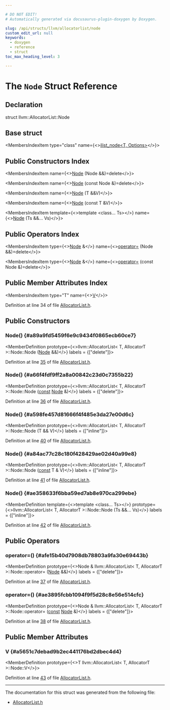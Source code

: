 ```yaml
---

# DO NOT EDIT!
# Automatically generated via docusaurus-plugin-doxygen by Doxygen.

slug: /api/structs/llvm/allocatorlist/node
custom_edit_url: null
keywords:
  - doxygen
  - reference
  - struct
toc_max_heading_level: 3

---
```





# The `Node` Struct Reference

<DoxygenPage pluginConfig={pluginConfig}>



## Declaration

<CodeBlock>struct llvm::AllocatorList::Node</CodeBlock>

## Base struct

<MembersIndex>

<MembersIndexItem
  type="class"
  name={<><a href="/docs/api/classes/llvm/ilist-node">ilist&#95;node&lt;T, Options&gt;</a></>}>
</MembersIndexItem>

</MembersIndex>

## Public Constructors Index

<MembersIndex>

<MembersIndexItem
  name={<><a href="#a89a9fd5459f6e9c9434f0865ecb60ce7">Node</a> (Node &amp;&amp;)=delete</>}>
</MembersIndexItem>

<MembersIndexItem
  name={<><a href="#a66f4fdf9ff2a8a00842c23d0c7355b22">Node</a> (const Node &amp;)=delete</>}>
</MembersIndexItem>

<MembersIndexItem
  name={<><a href="#a598fe457d81666f4f485e3da27e00d6c">Node</a> (T &amp;&amp;V)</>}>
</MembersIndexItem>

<MembersIndexItem
  name={<><a href="#a84ac77c28c180f428429ae02d40a99e8">Node</a> (const T &amp;V)</>}>
</MembersIndexItem>

<MembersIndexItem
  template={<>template &lt;class... Ts&gt;</>}
  name={<><a href="#ae358633f6bba59ed7ab8e970ca299ebe">Node</a> (Ts &amp;&amp;... Vs)</>}>
</MembersIndexItem>

</MembersIndex>

## Public Operators Index

<MembersIndex>

<MembersIndexItem
  type={<><a href="/docs/api/classes/node">Node</a> &amp;</>}
  name={<><a href="#afe15b40d7908db78803a9fa30e69443b">operator=</a> (Node &amp;&amp;)=delete</>}>
</MembersIndexItem>

<MembersIndexItem
  type={<><a href="/docs/api/classes/node">Node</a> &amp;</>}
  name={<><a href="#ae3895fcbb1094f9f5d28c8e56e514cfc">operator=</a> (const Node &amp;)=delete</>}>
</MembersIndexItem>

</MembersIndex>

## Public Member Attributes Index

<MembersIndex>

<MembersIndexItem
  type="T"
  name={<><a href="#a5651c7debad9b2ec441176bd2dbec4d4">V</a></>}>
</MembersIndexItem>

</MembersIndex>


Definition at line 34 of file <a href="/docs/api/files/include/include/llvm/include/llvm/adt/allocatorlist-h">AllocatorList.h</a>.

<SectionDefinition>

## Public Constructors

### Node() {#a89a9fd5459f6e9c9434f0865ecb60ce7}

<MemberDefinition
  prototype={<>llvm::AllocatorList&lt; T, AllocatorT &gt;::Node::Node (<a href="/docs/api/classes/node">Node</a> &amp;&amp;)</>}
  labels = {["delete"]}>

Definition at line <a href="/docs/api/files/include/include/llvm/include/llvm/adt/allocatorlist-h/#l00035">35</a> of file <a href="/docs/api/files/include/include/llvm/include/llvm/adt/allocatorlist-h">AllocatorList.h</a>.
</MemberDefinition>

### Node() {#a66f4fdf9ff2a8a00842c23d0c7355b22}

<MemberDefinition
  prototype={<>llvm::AllocatorList&lt; T, AllocatorT &gt;::Node::Node (<a href="/docs/api/files/lib/lib/target/lib/target/aarch64/aarch64promoteconstant-cpp/#a90f8350fecae261c25be85d38b451bff">const</a> <a href="/docs/api/classes/node">Node</a> &amp;)</>}
  labels = {["delete"]}>

Definition at line <a href="/docs/api/files/include/include/llvm/include/llvm/adt/allocatorlist-h/#l00036">36</a> of file <a href="/docs/api/files/include/include/llvm/include/llvm/adt/allocatorlist-h">AllocatorList.h</a>.
</MemberDefinition>

### Node() {#a598fe457d81666f4f485e3da27e00d6c}

<MemberDefinition
  prototype={<>llvm::AllocatorList&lt; T, AllocatorT &gt;::Node::Node (T &amp;&amp; V)</>}
  labels = {["inline"]}>

Definition at line <a href="/docs/api/files/include/include/llvm/include/llvm/adt/allocatorlist-h/#l00040">40</a> of file <a href="/docs/api/files/include/include/llvm/include/llvm/adt/allocatorlist-h">AllocatorList.h</a>.
</MemberDefinition>

### Node() {#a84ac77c28c180f428429ae02d40a99e8}

<MemberDefinition
  prototype={<>llvm::AllocatorList&lt; T, AllocatorT &gt;::Node::Node (<a href="/docs/api/files/lib/lib/target/lib/target/aarch64/aarch64promoteconstant-cpp/#a90f8350fecae261c25be85d38b451bff">const</a> T &amp; V)</>}
  labels = {["inline"]}>

Definition at line <a href="/docs/api/files/include/include/llvm/include/llvm/adt/allocatorlist-h/#l00041">41</a> of file <a href="/docs/api/files/include/include/llvm/include/llvm/adt/allocatorlist-h">AllocatorList.h</a>.
</MemberDefinition>

### Node() {#ae358633f6bba59ed7ab8e970ca299ebe}

<MemberDefinition
  template={<>template &lt;class... Ts&gt;</>}
  prototype={<>llvm::AllocatorList&lt; T, AllocatorT &gt;::Node::Node (Ts &amp;&amp;... Vs)</>}
  labels = {["inline"]}>

Definition at line <a href="/docs/api/files/include/include/llvm/include/llvm/adt/allocatorlist-h/#l00042">42</a> of file <a href="/docs/api/files/include/include/llvm/include/llvm/adt/allocatorlist-h">AllocatorList.h</a>.
</MemberDefinition>

</SectionDefinition>

<SectionDefinition>

## Public Operators

### operator=() {#afe15b40d7908db78803a9fa30e69443b}

<MemberDefinition
  prototype={<>Node &amp; llvm::AllocatorList&lt; T, AllocatorT &gt;::Node::operator= (<a href="/docs/api/classes/node">Node</a> &amp;&amp;)</>}
  labels = {["delete"]}>

Definition at line <a href="/docs/api/files/include/include/llvm/include/llvm/adt/allocatorlist-h/#l00037">37</a> of file <a href="/docs/api/files/include/include/llvm/include/llvm/adt/allocatorlist-h">AllocatorList.h</a>.
</MemberDefinition>

### operator=() {#ae3895fcbb1094f9f5d28c8e56e514cfc}

<MemberDefinition
  prototype={<>Node &amp; llvm::AllocatorList&lt; T, AllocatorT &gt;::Node::operator= (<a href="/docs/api/files/lib/lib/target/lib/target/aarch64/aarch64promoteconstant-cpp/#a90f8350fecae261c25be85d38b451bff">const</a> <a href="/docs/api/classes/node">Node</a> &amp;)</>}
  labels = {["delete"]}>

Definition at line <a href="/docs/api/files/include/include/llvm/include/llvm/adt/allocatorlist-h/#l00038">38</a> of file <a href="/docs/api/files/include/include/llvm/include/llvm/adt/allocatorlist-h">AllocatorList.h</a>.
</MemberDefinition>

</SectionDefinition>

<SectionDefinition>

## Public Member Attributes

### V {#a5651c7debad9b2ec441176bd2dbec4d4}

<MemberDefinition
  prototype={<>T llvm::AllocatorList&lt; T, AllocatorT &gt;::Node::V</>}>

Definition at line <a href="/docs/api/files/include/include/llvm/include/llvm/adt/allocatorlist-h/#l00043">43</a> of file <a href="/docs/api/files/include/include/llvm/include/llvm/adt/allocatorlist-h">AllocatorList.h</a>.
</MemberDefinition>

</SectionDefinition>

<hr/>

The documentation for this struct was generated from the following file:

<ul>
<li><a href="/docs/api/files/include/include/llvm/include/llvm/adt/allocatorlist-h">AllocatorList.h</a></li>
</ul>

</DoxygenPage>
